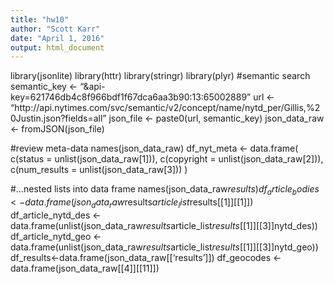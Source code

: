 ```yaml
---
title: "hw10"
author: "Scott Karr"
date: "April 1, 2016"
output: html_document
---
```

library(jsonlite)
library(httr)
library(stringr)
library(plyr)
#semantic search
semantic_key <- "&api-key=621746db4c8f966bdf1f67dca6aa3b90:13:65002889"
url <- "http://api.nytimes.com/svc/semantic/v2/concept/name/nytd_per/Gillis,%20Justin.json?fields=all"
json_file <- paste0(url, semantic_key)
json_data_raw <- fromJSON(json_file)

#review meta-data 
names(json_data_raw)
df_nyt_meta <- data.frame(
  c(status = unlist(json_data_raw[1])),
  c(copyright = unlist(json_data_raw[2])),
  c(num_results = unlist(json_data_raw[3]))
)

#...nested lists into data frame
names(json_data_raw$results)
df_article_bodies <- data.frame(json_data_raw$results$article_list$results[[1]][[1]])
df_article_nytd_des <- data.frame(unlist(json_data_raw$results$article_list$results[[1]][[3]]$nytd_des))
df_article_nytd_geo <- data.frame(unlist(json_data_raw$results$article_list$results[[1]][[3]]$nytd_geo))
df_results<-data.frame(json_data_raw[['results']])
df_geocodes <- data.frame(json_data_raw[[4]][[11]])

